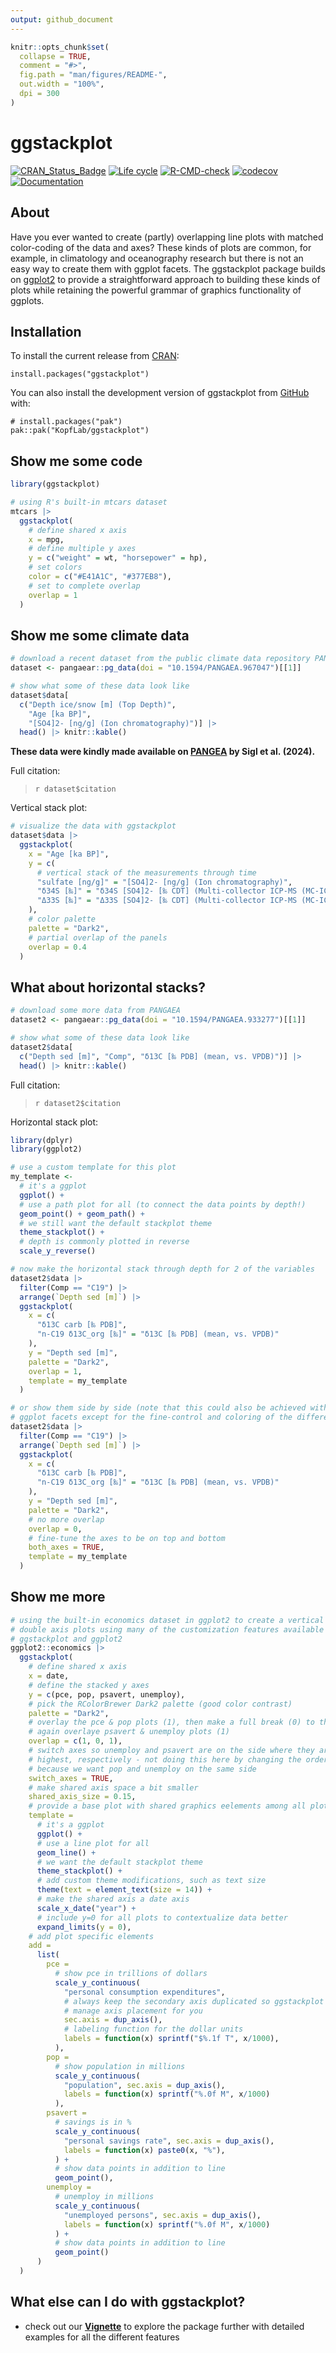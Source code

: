 ```yaml
---
output: github_document
---
```


<!-- README.md is generated from README.Rmd. Please edit that file -->

```r
knitr::opts_chunk$set(
  collapse = TRUE,
  comment = "#>",
  fig.path = "man/figures/README-",
  out.width = "100%",
  dpi = 300
)
```

# ggstackplot

<!-- badges: start -->
[![CRAN_Status_Badge](https://www.r-pkg.org/badges/version/ggstackplot)](https://cran.r-project.org/package=ggstackplot)
[![Life cycle](https://img.shields.io/badge/lifecycle-stable-brightgreen.svg)](https://lifecycle.r-lib.org/articles/stages.html)
[![R-CMD-check](https://github.com/KopfLab/ggstackplot/actions/workflows/R-CMD-check.yaml/badge.svg)](https://github.com/KopfLab/ggstackplot/actions/workflows/R-CMD-check.yaml)
[![codecov](https://codecov.io/gh/kopflab/ggstackplot/branch/main/graph/badge.svg?token=SN0YDIJ6Y6)](https://app.codecov.io/gh/kopflab/ggstackplot)
[![Documentation](https://img.shields.io/badge/docs-online-green.svg)](https://ggstackplot.kopflab.org/)
<!-- badges: end -->

## About

Have you ever wanted to create (partly) overlapping line plots with matched color-coding of the data and axes? These kinds of plots are common, for example, in climatology and oceanography research but there is not an easy way to create them with ggplot facets. The ggstackplot package builds on [ggplot2](https://ggplot2.tidyverse.org/) to provide a straightforward approach to building these kinds of plots while retaining the powerful grammar of graphics functionality of ggplots.

## Installation

To install the current release from [CRAN](https://cran.r-project.org/package=ggstackplot):

```
install.packages("ggstackplot")
```

You can also install the development version of ggstackplot from [GitHub](https://github.com/KopfLab/ggstackplot) with:

```
# install.packages("pak")
pak::pak("KopfLab/ggstackplot")
```

## Show me some code

```r
library(ggstackplot)

# using R's built-in mtcars dataset
mtcars |> 
  ggstackplot(
    # define shared x axis
    x = mpg, 
    # define multiple y axes
    y = c("weight" = wt, "horsepower" = hp),
    # set colors
    color = c("#E41A1C", "#377EB8"),
    # set to complete overlap
    overlap = 1
  )
```

## Show me some climate data

```r
# download a recent dataset from the public climate data repository PANGAEA
dataset <- pangaear::pg_data(doi = "10.1594/PANGAEA.967047")[[1]]

# show what some of these data look like
dataset$data[
  c("Depth ice/snow [m] (Top Depth)", 
    "Age [ka BP]", 
    "[SO4]2- [ng/g] (Ion chromatography)")] |>
  head() |> knitr::kable()
```

**These data were kindly made available on [PANGEA](`r dataset$url`) by Sigl et al. (2024).**

Full citation:

> `r dataset$citation`

Vertical stack plot:

```r
# visualize the data with ggstackplot
dataset$data |> 
  ggstackplot(
    x = "Age [ka BP]",
    y = c(
      # vertical stack of the measurements through time
      "sulfate [ng/g]" = "[SO4]2- [ng/g] (Ion chromatography)",
      "δ34S [‰]" = "δ34S [SO4]2- [‰ CDT] (Multi-collector ICP-MS (MC-IC...)",
      "Δ33S [‰]" = "Δ33S [SO4]2- [‰ CDT] (Multi-collector ICP-MS (MC-IC...)"
    ),
    # color palette
    palette = "Dark2",
    # partial overlap of the panels
    overlap = 0.4
  )
```

## What about horizontal stacks?

```r
# download some more data from PANGAEA
dataset2 <- pangaear::pg_data(doi = "10.1594/PANGAEA.933277")[[1]]

# show what some of these data look like
dataset2$data[
  c("Depth sed [m]", "Comp", "δ13C [‰ PDB] (mean, vs. VPDB)")] |>
  head() |> knitr::kable()
```

Full citation:

> `r dataset2$citation`

Horizontal stack plot:

```r
library(dplyr)
library(ggplot2)

# use a custom template for this plot
my_template <-
  # it's a ggplot
  ggplot() +
  # use a path plot for all (to connect the data points by depth!)
  geom_point() + geom_path() +
  # we still want the default stackplot theme
  theme_stackplot() +
  # depth is commonly plotted in reverse
  scale_y_reverse()

# now make the horizontal stack through depth for 2 of the variables
dataset2$data |> 
  filter(Comp == "C19") |>
  arrange(`Depth sed [m]`) |>
  ggstackplot(
    x = c(
      "δ13C carb [‰ PDB]",
      "n-C19 δ13C_org [‰]" = "δ13C [‰ PDB] (mean, vs. VPDB)"
    ),
    y = "Depth sed [m]",
    palette = "Dark2",
    overlap = 1,
    template = my_template
  )
```

```r
# or show them side by side (note that this could also be achieved with
# ggplot facets except for the fine-control and coloring of the different x-axes)
dataset2$data |> 
  filter(Comp == "C19") |>
  arrange(`Depth sed [m]`) |>
  ggstackplot(
    x = c(
      "δ13C carb [‰ PDB]",
      "n-C19 δ13C_org [‰]" = "δ13C [‰ PDB] (mean, vs. VPDB)"
    ),
    y = "Depth sed [m]",
    palette = "Dark2",
    # no more overlap
    overlap = 0, 
    # fine-tune the axes to be on top and bottom
    both_axes = TRUE,
    template = my_template
  )
```

## Show me more

```r
# using the built-in economics dataset in ggplot2 to create a vertical stacke of
# double axis plots using many of the customization features available with 
# ggstackplot and ggplot2
ggplot2::economics |>
  ggstackplot(
    # define shared x axis
    x = date, 
    # define the stacked y axes
    y = c(pce, pop, psavert, unemploy),
    # pick the RColorBrewer Dark2 palette (good color contrast)
    palette = "Dark2",
    # overlay the pce & pop plots (1), then make a full break (0) to the once
    # again overlaye psavert & unemploy plots (1)
    overlap = c(1, 0, 1),
    # switch axes so unemploy and psavert are on the side where they are 
    # highest, respectively - not doing this here by changing the order of y
    # because we want pop and unemploy on the same side
    switch_axes = TRUE,
    # make shared axis space a bit smaller
    shared_axis_size = 0.15,
    # provide a base plot with shared graphics eelements among all plots
    template = 
      # it's a ggplot
      ggplot() +
      # use a line plot for all
      geom_line() +
      # we want the default stackplot theme
      theme_stackplot() +
      # add custom theme modifications, such as text size
      theme(text = element_text(size = 14)) +
      # make the shared axis a date axis
      scale_x_date("year") +
      # include y=0 for all plots to contextualize data better
      expand_limits(y = 0),
    # add plot specific elements
    add = 
      list(
        pce = 
          # show pce in trillions of dollars
          scale_y_continuous(
            "personal consumption expenditures", 
            # always keep the secondary axis duplicated so ggstackplot can
            # manage axis placement for you
            sec.axis = dup_axis(),
            # labeling function for the dollar units
            labels = function(x) sprintf("$%.1f T", x/1000),
          ),
        pop = 
          # show population in millions
          scale_y_continuous(
            "population", sec.axis = dup_axis(),
            labels = function(x) sprintf("%.0f M", x/1000)
          ),
        psavert = 
          # savings is in %
          scale_y_continuous(
            "personal savings rate", sec.axis = dup_axis(),
            labels = function(x) paste0(x, "%"),
          ) +
          # show data points in addition to line
          geom_point(),
        unemploy = 
          # unemploy in millions
          scale_y_continuous(
            "unemployed persons", sec.axis = dup_axis(),
            labels = function(x) sprintf("%.0f M", x/1000)
          ) +
          # show data points in addition to line
          geom_point()
      )
  )
```

## What else can I do with ggstackplot?

- check out our **[Vignette](https://ggstackplot.kopflab.org/articles/explore.html)** to explore the package further with detailed examples for all the different features
